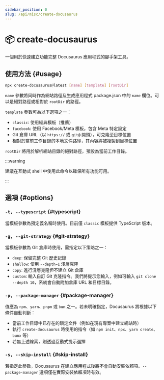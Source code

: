 ```yaml
---
sidebar_position: 0
slug: /api/misc/create-docusaurus
---
```


# 📦 create-docusaurus

一個用於快速建立功能完整 Docusaurus 應用程式的腳手架工具。

## 使用方法 {#usage}

```bash
npx create-docusaurus@latest [name] [template] [rootDir]
```

`name` 參數將同時作為網站路徑及生成應用程式 package.json 中的 `name` 欄位。可以是絕對路徑或相對於 `rootDir` 的路徑。

`template` 參數可為以下選項之一：

- `classic`: 使用經典模板（推薦）
- `facebook`: 使用 Facebook/Meta 模板，包含 Meta 特定設定
- Git 倉庫 URL（以 `https://` 或 `git@` 開頭），可克隆至目標位置
- 相對於當前工作目錄的本地文件路徑，其內容將被複製到目標位置

`rootDir` 將用於解析網站目錄的絕對路徑，預設為當前工作目錄。

:::warning

建議在互動式 shell 中使用此命令以確保所有功能可用。

:::

## 選項 {#options}

### `-t, --typescript` {#typescript}

當模板參數為預定義名稱時使用。目前僅 `classic` 模板提供 TypeScript 版本。

### `-g, --git-strategy` {#git-strategy}

當模板參數為 Git 倉庫時使用，需指定以下策略之一：

- `deep`: 保留完整 Git 歷史記錄
- `shallow`: 使用 `--depth=1` 淺層克隆
- `copy`: 進行淺層克隆但不建立 Git 倉庫
- `custom`: 輸入自訂 Git 克隆指令。我們將提示您輸入，例如可輸入 `git clone --depth 10`，系統會自動附加倉庫 URL 和目標目錄。

### `-p, --package-manager` {#package-manager}

值應為 `npm`、`yarn`、`pnpm` 或 `bun` 之一。若未明確指定，Docusaurus 將根據以下條件自動判斷：

- 當前工作目錄中已存在的鎖定文件（例如在現有專案中建立網站時）
- 執行 `create-docusaurus` 時使用的指令（如 `npm init`、`npx`、`yarn create`、`bunx` 等）
- 若無上述線索，則透過互動式提示選擇

### `-s, --skip-install` {#skip-install}

若指定此參數，Docusaurus 在建立應用程式後將不會自動安裝依賴項。`--package-manager` 選項僅在實際安裝依賴項時有效。